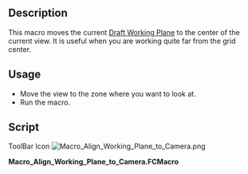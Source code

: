 <languages/>

{{Macro
|Name=Macro Align Working Plane to Camera
|Icon=Macro_Align_Working_Plane_to_Camera.png
|Description=This macro moves the current [[Draft SelectPlane|Draft Working Plane]] to the center of the current view
|Author=yorik
|Version=1.0
|Date=2017-05-10
|Download=[https://www.freecadweb.org/wiki/images/0/01/Macro_Align_Working_Plane_to_Camera.png ToolBar Icon]
|FCVersion=All
|SeeAlso=[[Macro_Align_Camera_to_Working_Plane|Macro Align Camera to Working Plane]] [[File:Macro_Align_Camera_to_Working_Plane.png|24px|Macro Align Camera to Working Plane]]
}}

==Description==

This macro moves the current [[Draft SelectPlane|Draft Working Plane]] to the center of the current view. It is useful when you are working quite far from the grid center.

==Usage==

* Move the view to the zone where you want to look at.
* Run the macro.

==Script==

ToolBar Icon
[[Image:Macro_Align_Working_Plane_to_Camera.png]]

'''Macro_Align_Working_Plane_to_Camera.FCMacro'''

{{MacroCode|code=
import FreeCAD,FreeCADGui
cam = FreeCAD.Vector(FreeCADGui.ActiveDocument.ActiveView.getCameraNode().position.getValue().getValue())
pos = FreeCAD.DraftWorkingPlane.projectPoint(cam)
FreeCAD.DraftWorkingPlane.position = pos
FreeCADGui.Snapper.setGrid()
}}

{{clear}}